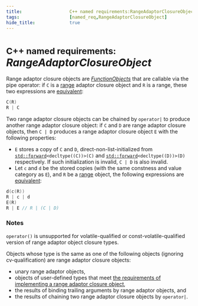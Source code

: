 ```yaml
---
title:                  C++ named requirements:RangeAdaptorClosureObject
tags:                   [named_req,RangeAdaptorClosureObject]
hide_title:             true
---
```



# <Since v='cpp20'><small>C++ named requirements:</small><br/>*RangeAdaptorClosureObject*</Since>

Range adaptor closure objects are [*FunctionObjects*](/docs/named_req/FunctionObject) that are callable via the pipe operator: 
if `C` is a [range](/docs/std/ranges/range) adaptor closure object and `R` is a range, these two expressions are [equivalent](/docs/std/language/expressions#Expression-equivalence):

```cpp
C(R)
R | C
```

Two range adaptor closure objects can be chained by `operator|` to produce another range adaptor closure object: 
if `C` and `D` are range adaptor closure objects, then `C | D` produces a range adaptor closure object `E` with the following properties:

* `E` stores a copy of `C` and `D`, direct-non-list-initialized from <code><a href="/docs/std/utility/forward">std::forward</a>&lt;decltype((C))&gt;(C)</code> 
and <code><a href="/docs/std/utility/forward">std::forward</a>&lt;decltype((D))&gt;(D)</code> respectively. 
  If such initialization is invalid, `C | D` is also invalid.
* Let `c` and `d` be the stored copies (with the same constness and value category as `E`), and `R` be a [range](/docs/std/ranges/range) object, 
  the following expressions are [equivalent](/docs/std/language/expressions#Expression-equivalence):

```cpp
d(c(R))
R | c | d
E(R)
R | E // R | (C | D)
```

### Notes 
`operator()` is unsupported for volatile-qualified or const-volatile-qualified version of range adaptor object closure types.

Objects whose type is the same as one of the following objects (ignoring cv-qualification) are range adaptor closure objects:
* unary range adaptor objects,
* <Since v='cpp23'>objects of user-defined types that meet <a href="ranges/range_adaptor_closure">the requirements of implementing a range adaptor closure object</a></Since>,
* the results of binding trailing arguments by range adaptor objects, and
* the results of chaining two range adaptor closure objects by `operator|`.